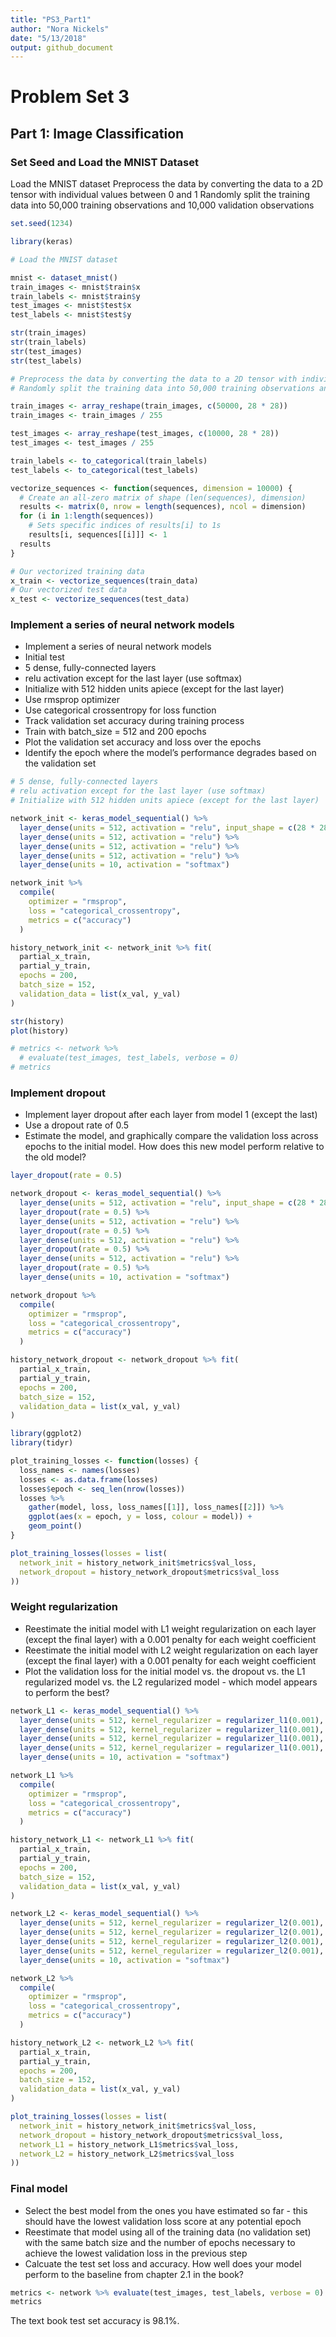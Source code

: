 ```yaml
---
title: "PS3_Part1"
author: "Nora Nickels"
date: "5/13/2018"
output: github_document
---
```


# Problem Set 3

## Part 1: Image Classification

### Set Seed and Load the MNIST Dataset

Load the MNIST dataset
Preprocess the data by converting the data to a 2D tensor with individual values between 0 and 1
Randomly split the training data into 50,000 training observations and 10,000 validation observations

```r

set.seed(1234)

library(keras)

# Load the MNIST dataset

mnist <- dataset_mnist()
train_images <- mnist$train$x
train_labels <- mnist$train$y
test_images <- mnist$test$x
test_labels <- mnist$test$y

str(train_images)
str(train_labels)
str(test_images)
str(test_labels)

# Preprocess the data by converting the data to a 2D tensor with individual values between 0 and 1
# Randomly split the training data into 50,000 training observations and 10,000 validation observations

train_images <- array_reshape(train_images, c(50000, 28 * 28))
train_images <- train_images / 255

test_images <- array_reshape(test_images, c(10000, 28 * 28))
test_images <- test_images / 255

train_labels <- to_categorical(train_labels)
test_labels <- to_categorical(test_labels)

vectorize_sequences <- function(sequences, dimension = 10000) {
  # Create an all-zero matrix of shape (len(sequences), dimension)
  results <- matrix(0, nrow = length(sequences), ncol = dimension)
  for (i in 1:length(sequences))
    # Sets specific indices of results[i] to 1s
    results[i, sequences[[i]]] <- 1
  results
}

# Our vectorized training data
x_train <- vectorize_sequences(train_data)
# Our vectorized test data
x_test <- vectorize_sequences(test_data)

```

### Implement a series of neural network models

* Implement a series of neural network models
* Initial test
* 5 dense, fully-connected layers
* relu activation except for the last layer (use softmax)
* Initialize with 512 hidden units apiece (except for the last layer)
* Use rmsprop optimizer
* Use categorical crossentropy for loss function
* Track validation set accuracy during training process
* Train with batch_size = 512 and 200 epochs
* Plot the validation set accuracy and loss over the epochs
* Identify the epoch where the model's performance degrades based on the validation set

```r

# 5 dense, fully-connected layers
# relu activation except for the last layer (use softmax)
# Initialize with 512 hidden units apiece (except for the last layer)

network_init <- keras_model_sequential() %>% 
  layer_dense(units = 512, activation = "relu", input_shape = c(28 * 28)) %>% 
  layer_dense(units = 512, activation = "relu") %>% 
  layer_dense(units = 512, activation = "relu") %>% 
  layer_dense(units = 512, activation = "relu") %>% 
  layer_dense(units = 10, activation = "softmax")

network_init %>% 
  compile(
    optimizer = "rmsprop",
    loss = "categorical_crossentropy",
    metrics = c("accuracy")
  )

history_network_init <- network_init %>% fit(
  partial_x_train,
  partial_y_train,
  epochs = 200,
  batch_size = 152,
  validation_data = list(x_val, y_val)
)

str(history)
plot(history)

# metrics <- network %>% 
  # evaluate(test_images, test_labels, verbose = 0)
# metrics

```


### Implement dropout

* Implement layer dropout after each layer from model 1 (except the last)
* Use a dropout rate of 0.5
* Estimate the model, and graphically compare the validation loss across epochs to the initial model. How does this new model perform relative to the old model?

```r

layer_dropout(rate = 0.5)

network_dropout <- keras_model_sequential() %>% 
  layer_dense(units = 512, activation = "relu", input_shape = c(28 * 28)) %>% 
  layer_dropout(rate = 0.5) %>% 
  layer_dense(units = 512, activation = "relu") %>% 
  layer_dropout(rate = 0.5) %>% 
  layer_dense(units = 512, activation = "relu") %>% 
  layer_dropout(rate = 0.5) %>% 
  layer_dense(units = 512, activation = "relu") %>% 
  layer_dropout(rate = 0.5) %>% 
  layer_dense(units = 10, activation = "softmax")

network_dropout %>% 
  compile(
    optimizer = "rmsprop",
    loss = "categorical_crossentropy",
    metrics = c("accuracy")
  )

history_network_dropout <- network_dropout %>% fit(
  partial_x_train,
  partial_y_train,
  epochs = 200,
  batch_size = 152,
  validation_data = list(x_val, y_val)
)

library(ggplot2)
library(tidyr)

plot_training_losses <- function(losses) {
  loss_names <- names(losses)
  losses <- as.data.frame(losses)
  losses$epoch <- seq_len(nrow(losses))
  losses %>% 
    gather(model, loss, loss_names[[1]], loss_names[[2]]) %>% 
    ggplot(aes(x = epoch, y = loss, colour = model)) +
    geom_point()
}

plot_training_losses(losses = list(
  network_init = history_network_init$metrics$val_loss,
  network_dropout = history_network_dropout$metrics$val_loss
))

```

### Weight regularization

* Reestimate the initial model with L1 weight regularization on each layer (except the final layer) with a 0.001 penalty for each weight coefficient
* Reestimate the initial model with L2 weight regularization on each layer (except the final layer) with a 0.001 penalty for each weight coefficient
* Plot the validation loss for the initial model vs. the dropout vs. the L1 regularized model vs. the L2 regularized model - which model appears to perform the best?

```r

network_L1 <- keras_model_sequential() %>% 
  layer_dense(units = 512, kernel_regularizer = regularizer_l1(0.001), activation = "relu", input_shape = c(28 * 28)) %>% 
  layer_dense(units = 512, kernel_regularizer = regularizer_l1(0.001), activation = "relu") %>% 
  layer_dense(units = 512, kernel_regularizer = regularizer_l1(0.001), activation = "relu") %>% 
  layer_dense(units = 512, kernel_regularizer = regularizer_l1(0.001), activation = "relu") %>% 
  layer_dense(units = 10, activation = "softmax")

network_L1 %>% 
  compile(
    optimizer = "rmsprop",
    loss = "categorical_crossentropy",
    metrics = c("accuracy")
  )

history_network_L1 <- network_L1 %>% fit(
  partial_x_train,
  partial_y_train,
  epochs = 200,
  batch_size = 152,
  validation_data = list(x_val, y_val)
)

network_L2 <- keras_model_sequential() %>% 
  layer_dense(units = 512, kernel_regularizer = regularizer_l2(0.001), activation = "relu", input_shape = c(28 * 28)) %>% 
  layer_dense(units = 512, kernel_regularizer = regularizer_l2(0.001), activation = "relu") %>% 
  layer_dense(units = 512, kernel_regularizer = regularizer_l2(0.001), activation = "relu") %>% 
  layer_dense(units = 512, kernel_regularizer = regularizer_l2(0.001), activation = "relu") %>% 
  layer_dense(units = 10, activation = "softmax")

network_L2 %>% 
  compile(
    optimizer = "rmsprop",
    loss = "categorical_crossentropy",
    metrics = c("accuracy")
  )

history_network_L2 <- network_L2 %>% fit(
  partial_x_train,
  partial_y_train,
  epochs = 200,
  batch_size = 152,
  validation_data = list(x_val, y_val)
)

plot_training_losses(losses = list(
  network_init = history_network_init$metrics$val_loss,
  network_dropout = history_network_dropout$metrics$val_loss,
  network_L1 = history_network_L1$metrics$val_loss,
  network_L2 = history_network_L2$metrics$val_loss
))

```


### Final model

* Select the best model from the ones you have estimated so far - this should have the lowest validation loss score at any potential epoch
* Reestimate that model using all of the training data (no validation set) with the same batch size and the number of epochs necessary to achieve the lowest validation loss in the previous step
* Calcuate the test set loss and accuracy. How well does your model perform to the baseline from chapter 2.1 in the book?

```r

metrics <- network %>% evaluate(test_images, test_labels, verbose = 0)
metrics

```

The text book test set accuracy is 98.1%.
